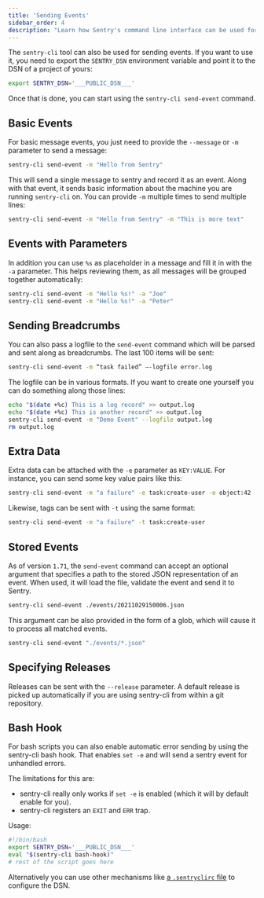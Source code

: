 ```yaml
---
title: 'Sending Events'
sidebar_order: 4
description: "Learn how Sentry's command line interface can be used for sending events."
---
```


The `sentry-cli` tool can also be used for sending events. If you want to use it, you need to export the `SENTRY_DSN` environment variable and point it to the DSN of a project of yours:

```bash
export SENTRY_DSN='___PUBLIC_DSN___'
```

Once that is done, you can start using the `sentry-cli send-event` command.

## Basic Events

For basic message events, you just need to provide the `--message` or `-m` parameter to send a message:

```bash
sentry-cli send-event -m "Hello from Sentry"
```

This will send a single message to sentry and record it as an event. Along with that event, it sends basic information about the machine you are running `sentry-cli` on. You can provide `-m` multiple times to send multiple lines:

```bash
sentry-cli send-event -m "Hello from Sentry" -m "This is more text"
```

## Events with Parameters

In addition you can use `%s` as placeholder in a message and fill it in with the `-a` parameter. This helps reviewing them, as all messages will be grouped together automatically:

```bash
sentry-cli send-event -m "Hello %s!" -a "Joe"
sentry-cli send-event -m "Hello %s!" -a "Peter"
```

## Sending Breadcrumbs

You can also pass a logfile to the `send-event` command which will be parsed and sent along as breadcrumbs. The last 100 items will be sent:

```bash
sentry-cli send-event -m “task failed” –-logfile error.log
```

The logfile can be in various formats. If you want to create one yourself you can do something along those lines:

```bash
echo "$(date +%c) This is a log record" >> output.log
echo "$(date +%c) This is another record" >> output.log
sentry-cli send-event -m "Demo Event" --logfile output.log
rm output.log
```

## Extra Data

Extra data can be attached with the `-e` parameter as `KEY:VALUE`. For instance, you can send some key value pairs like this:

```bash
sentry-cli send-event -m "a failure" -e task:create-user -e object:42
```

Likewise, tags can be sent with `-t` using the same format:

```bash
sentry-cli send-event -m "a failure" -t task:create-user
```

## Stored Events

As of version `1.71`, the `send-event` command can accept an optional argument that specifies a path to the stored JSON representation of an event. When used, it will load the file, validate the event and send it to Sentry.

```bash
sentry-cli send-event ./events/20211029150006.json
```

This argument can be also provided in the form of a glob, which will cause it to process all matched events.

```bash
sentry-cli send-event "./events/*.json"
```

## Specifying Releases

Releases can be sent with the `--release` parameter. A default release is picked up automatically if you are using sentry-cli from within a git repository.

## Bash Hook

For bash scripts you can also enable automatic error sending by using the sentry-cli bash hook. That enables `set -e` and will send a sentry event for unhandled errors.

The limitations for this are:

- sentry-cli really only works if `set -e` is enabled (which it will by default enable for you).
- sentry-cli registers an `EXIT` and `ERR` trap.

Usage:

```bash
#!/bin/bash
export SENTRY_DSN='___PUBLIC_DSN___'
eval "$(sentry-cli bash-hook)"
# rest of the script goes here
```

Alternatively you can use other mechanisms like [a `.sentryclirc` file](/product/cli/configuration/#configuration-file) to configure the DSN.
